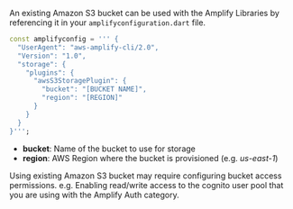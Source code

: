 An existing Amazon S3 bucket can be used with the Amplify Libraries by referencing it in your `amplifyconfiguration.dart` file.

```dart
const amplifyconfig = ''' {
  "UserAgent": "aws-amplify-cli/2.0",
  "Version": "1.0",
  "storage": {
    "plugins": {
      "awsS3StoragePlugin": {
        "bucket": "[BUCKET NAME]",
        "region": "[REGION]"
      }
    }
  }
}''';
```

- **bucket**: Name of the bucket to use for storage
- **region**: AWS Region where the bucket is provisioned (e.g. *us-east-1*)

<Callout warning>

Using existing Amazon S3 bucket may require configuring bucket access permissions. e.g. Enabling read/write access to the cognito user pool that you are using with the Amplify Auth category.

</Callout>